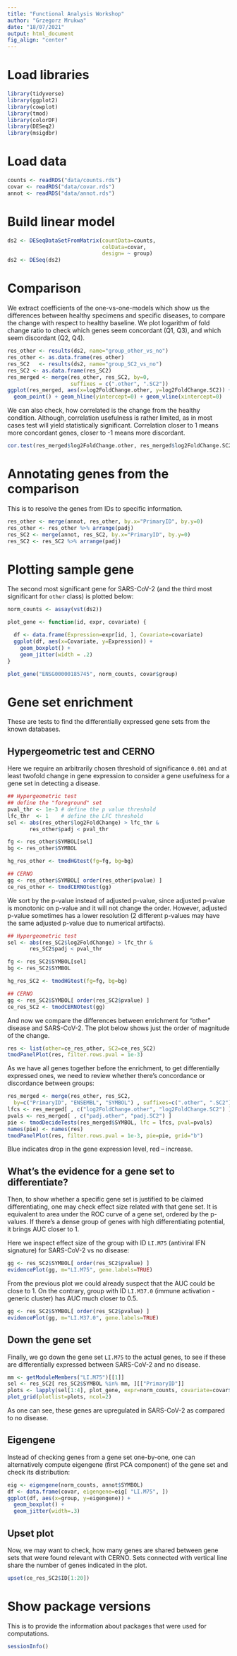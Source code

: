 ```yaml
---
title: "Functional Analysis Workshop"
author: "Grzegorz Mrukwa"
date: "18/07/2021"
output: html_document
fig_align: "center"
---
```


# Load libraries

```r
library(tidyverse)
library(ggplot2)
library(cowplot)
library(tmod)
library(colorDF)
library(DESeq2)
library(msigdbr)
```

# Load data

```r
counts <- readRDS("data/counts.rds")
covar <- readRDS("data/covar.rds")
annot <- readRDS("data/annot.rds")
```

# Build linear model

```r
ds2 <- DESeqDataSetFromMatrix(countData=counts, 
                              colData=covar,
                              design= ~ group)
ds2 <- DESeq(ds2)
```

# Comparison

We extract coefficients of the one-vs-one-models which show us the differences between healthy specimens and specific diseases, to compare the change with respect to healthy baseline. We plot logarithm of fold change ratio to check which genes seem concordant (Q1, Q3), and which seem discordant (Q2, Q4).

```r
res_other <- results(ds2, name="group_other_vs_no")
res_other <- as.data.frame(res_other)
res_SC2   <- results(ds2, name="group_SC2_vs_no")
res_SC2 <- as.data.frame(res_SC2)
res_merged <- merge(res_other, res_SC2, by=0, 
                    suffixes = c(".other", ".SC2"))
ggplot(res_merged, aes(x=log2FoldChange.other, y=log2FoldChange.SC2)) +
  geom_point() + geom_hline(yintercept=0) + geom_vline(xintercept=0)
```
We can also check, how correlated is the change from the healthy condition. Although, correlation usefulness is rather limited, as in most cases test will yield statistically significant. Correlation closer to 1 means more concordant genes, closer to -1 means more discordant.

```r
cor.test(res_merged$log2FoldChange.other, res_merged$log2FoldChange.SC2)
```

# Annotating genes from the comparison

This is to resolve the genes from IDs to specific information.

```r
res_other <- merge(annot, res_other, by.x="PrimaryID", by.y=0)
res_other <- res_other %>% arrange(padj)
res_SC2 <- merge(annot, res_SC2, by.x="PrimaryID", by.y=0)
res_SC2 <- res_SC2 %>% arrange(padj)
```

# Plotting sample gene

The second most significant gene for SARS-CoV-2 (and the third most significant for `other` class) is plotted below:

```r
norm_counts <- assay(vst(ds2))

plot_gene <- function(id, expr, covariate) {

  df <- data.frame(Expression=expr[id, ], Covariate=covariate)
  ggplot(df, aes(x=Covariate, y=Expression)) + 
    geom_boxplot() +
    geom_jitter(width = .2)
}

plot_gene("ENSG00000185745", norm_counts, covar$group)
```

# Gene set enrichment

These are tests to find the differentially expressed gene sets from the known databases.

## Hypergeometric test and CERNO

Here we require an arbitrarily chosen threshold of significance `0.001` and at least twofold change in gene expression to consider a gene usefulness for a gene set in detecting a disease.

```r
## Hypergeometric test
## define the "foreground" set
pval_thr <- 1e-3 # define the p value threshold
lfc_thr  <- 1    # define the LFC threshold
sel <- abs(res_other$log2FoldChange) > lfc_thr &
       res_other$padj < pval_thr

fg <- res_other$SYMBOL[sel]
bg <- res_other$SYMBOL

hg_res_other <- tmodHGtest(fg=fg, bg=bg)

## CERNO
gg <- res_other$SYMBOL[ order(res_other$pvalue) ]
ce_res_other <- tmodCERNOtest(gg)
```

We sort by the p-value instead of adjusted p-value, since adjusted p-value is monotonic on p-value and it will not change the order. However, adjusted p-value sometimes has a lower resolution (2 different p-values may have the same adjusted p-value due to numerical artifacts).

```r
## Hypergeometric test
sel <- abs(res_SC2$log2FoldChange) > lfc_thr &
       res_SC2$padj < pval_thr

fg <- res_SC2$SYMBOL[sel]
bg <- res_SC2$SYMBOL

hg_res_SC2 <- tmodHGtest(fg=fg, bg=bg)

## CERNO
gg <- res_SC2$SYMBOL[ order(res_SC2$pvalue) ]
ce_res_SC2 <- tmodCERNOtest(gg)
```

And now we compare the differences between enrichment for "other" disease and SARS-CoV-2. The plot below shows just the order of magnitude of the change.

```r
res <- list(other=ce_res_other, SC2=ce_res_SC2)
tmodPanelPlot(res, filter.rows.pval = 1e-3)
```

As we have all genes together before the enrichment, to get differentially expressed ones, we need to review whether there's concordance or discordance between groups:

```r
res_merged <- merge(res_other, res_SC2, 
  by=c("PrimaryID", "ENSEMBL", "SYMBOL") , suffixes=c(".other", ".SC2"))
lfcs <- res_merged[ , c("log2FoldChange.other", "log2FoldChange.SC2") ]
pvals <- res_merged[ , c("padj.other", "padj.SC2") ]
pie <- tmodDecideTests(res_merged$SYMBOL, lfc = lfcs, pval=pvals)
names(pie) <- names(res)
tmodPanelPlot(res, filter.rows.pval = 1e-3, pie=pie, grid="b")
```

Blue indicates drop in the gene expression level, red -- increase.

## What's the evidence for a gene set to differentiate?

Then, to show whether a specific gene set is justified to be claimed differentiating, one may check effect size related with that gene set. It is equivalent to area under the ROC curve of a gene set, ordered by the p-values. If there's a dense group of genes with high differentiating potential, it brings AUC closer to 1.

Here we inspect effect size of the group with ID `LI.M75` (antiviral IFN signature) for SARS-CoV-2 vs no disease:

```r
gg <- res_SC2$SYMBOL[ order(res_SC2$pvalue) ]
evidencePlot(gg, m="LI.M75", gene.labels=TRUE)
```

From the previous plot we could already suspect that the AUC could be close to 1. On the contrary, group with ID `LI.M37.0` (immune activation - generic cluster) has AUC much closer to 0.5.

```r
gg <- res_SC2$SYMBOL[ order(res_SC2$pvalue) ]
evidencePlot(gg, m="LI.M37.0", gene.labels=TRUE)
```

## Down the gene set

Finally, we go down the gene set `LI.M75` to the actual genes, to see if these are differentially expressed between SARS-CoV-2 and no disease.

```r
mm <- getModuleMembers("LI.M75")[[1]]
sel <- res_SC2[ res_SC2$SYMBOL %in% mm, ][["PrimaryID"]]
plots <- lapply(sel[1:4], plot_gene, expr=norm_counts, covariate=covar$group)
plot_grid(plotlist=plots, ncol=2)
```

As one can see, these genes are upregulated in SARS-CoV-2 as compared to no disease.

## Eigengene

Instead of checking genes from a gene set one-by-one, one can alternatively compute eigengene (first PCA component) of the gene set and check its distribution:

```r
eig <- eigengene(norm_counts, annot$SYMBOL)
df <- data.frame(covar, eigengene=eig[ "LI.M75", ])
ggplot(df, aes(x=group, y=eigengene)) + 
  geom_boxplot() +
  geom_jitter(width=.3)
```

## Upset plot

Now, we may want to check, how many genes are shared between gene sets that were found relevant with CERNO. Sets connected with vertical line share the number of genes indicated in the plot.

```r
upset(ce_res_SC2$ID[1:20])
```

<!-- ## Using Gene Ontology gene sets -->

<!-- ```{r} -->
<!-- library(msigdbr) -->
<!-- mdf <- msigdbr(species = "Homo sapiens") -->
<!-- go <- mdf[ mdf$gs_subcat == "GO:BP", ] -->
<!-- go_mset <- makeTmodFromDataFrame(go, feature_col = "gene_symbol", -->
<!--                                  module_col = "gs_id", -->
<!--                                  title_col = "gs_name") -->
<!-- gg <- res_SC2$SYMBOL[ order(res_SC2$pvalue) ] -->
<!-- tmodCERNOtest(gg, mset=go_mset) -->
<!-- ``` -->

<!-- These gene sets contain lots of genes, but provide relatively low effect size. Such information is redundant and can be confirmed with evidence plots. -->

<!-- ```{r} -->
<!-- evidencePlot(gg, m="M3458", mset=go_mset) -->
<!-- ``` -->
<!-- ```{r} -->
<!-- N <- sapply(go_mset$MODULES2GENES, length) -->
<!-- sel <- names(N)[ N >= 5 & N <= 50 ] -->
<!-- go <- go[ go$gs_id %in% sel, ] -->
<!-- go_mset <- makeTmodFromDataFrame(go, feature_col = "gene_symbol", -->
<!--                                  module_col = "gs_id", -->
<!--                                  title_col = "gs_name") -->
<!-- tmodCERNOtest(gg, mset=go_mset) -->
<!-- ``` -->

<!-- ```{r} -->
<!-- evidencePlot(gg, m="M11929", mset=go_mset, gene.labels=TRUE) -->
<!-- ``` -->

# Show package versions

This is to provide the information about packages that were used for computations.

```r
sessionInfo()
```
